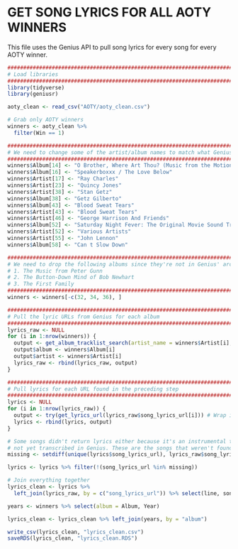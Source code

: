 # GET SONG LYRICS FOR ALL AOTY WINNERS
This file uses the Genius API to pull song lyrics for every song for every AOTY winner.

```r
################################################################################################################
# Load libraries
################################################################################################################
library(tidyverse)
library(geniusr)
```

```r
aoty_clean <- read_csv("AOTY/aoty_clean.csv")

# Grab only AOTY winners
winners <- aoty_clean %>%
  filter(Win == 1)
```

```r
################################################################################################################
# We need to change some of the artist/album names to match what Genius has
################################################################################################################
winners$Album[14] <- "O Brother, Where Art Thou? (Music from the Motion Picture)"
winners$Album[16] <- "Speakerboxxx / The Love Below"
winners$Artist[17] <- "Ray Charles"
winners$Artist[23] <- "Quincy Jones"
winners$Artist[38] <- "Stan Getz"
winners$Album[38] <- "Getz Gilberto"
winners$Album[43] <- "Blood Sweat Tears"
winners$Artist[43] <- "Blood Sweat Tears"
winners$Artist[46] <- "George Harrison And Friends"
winners$Album[52] <- "Saturday Night Fever: The Original Movie Sound Track"
winners$Artist[52] <- "Various Artists"
winners$Artist[55] <- "John Lennon"
winners$Album[58] <- "Can t Slow Down"
```

```r
################################################################################################################
# We need to drop the following albums since they're not in Genius' archives:
# 1. The Music from Peter Gunn
# 2. The Button-Down Mind of Bob Newhart
# 3. The First Family
################################################################################################################
winners <- winners[-c(32, 34, 36), ]
```

```r
################################################################################################################
# Pull the lyric URLs from Genius for each album
################################################################################################################
lyrics_raw <- NULL
for (i in 1:nrow(winners)) {
  output <- get_album_tracklist_search(artist_name = winners$Artist[i], album_name = winners$Album[i])
  output$album <- winners$Album[i]
  output$artist <- winners$Artist[i]
  lyrics_raw <- rbind(lyrics_raw, output)
}
```

```r
################################################################################################################
# Pull lyrics for each URL found in the preceding step
################################################################################################################
lyrics <- NULL
for (i in 1:nrow(lyrics_raw)) {
  output <- try(get_lyrics_url(lyrics_raw$song_lyrics_url[i])) # Wrap it in the `try` function to circumvent errors.
  lyrics <- rbind(lyrics, output)
}
```

```r
# Some songs didn't return lyrics either because it's an instrumental track or it's
# not yet transcribed in Genius. These are the songs that weren't found. Remove them from lyrics df.
missing <- setdiff(unique(lyrics$song_lyrics_url), lyrics_raw$song_lyrics_url)

lyrics <- lyrics %>% filter(!(song_lyrics_url %in% missing))
```

```r
# Join everything together
lyrics_clean <- lyrics %>% 
  left_join(lyrics_raw, by = c("song_lyrics_url")) %>% select(line, song_title, album, artist, song_lyrics_url)

years <- winners %>% select(album = Album, Year)

lyrics_clean <- lyrics_clean %>% left_join(years, by = "album")
```

```r
write_csv(lyrics_clean, "lyrics_clean.csv")
saveRDS(lyrics_clean, "lyrics_clean.RDS")
```

